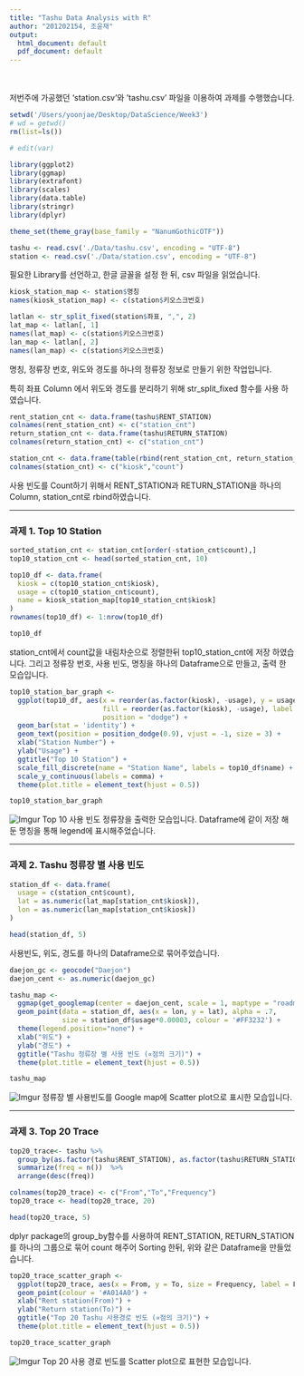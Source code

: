 ```yaml
---
title: "Tashu Data Analysis with R"
author: "201202154, 조윤재"
output:
  html_document: default
  pdf_document: default
---
```

<br><br>
저번주에 가공했던 'station.csv'와 'tashu.csv' 파일을 이용하여 과제를 수행했습니다.

```r
setwd('/Users/yoonjae/Desktop/DataScience/Week3')
# wd = getwd()
rm(list=ls())

# edit(var)

library(ggplot2)
library(ggmap)
library(extrafont)
library(scales)
library(data.table)
library(stringr)
library(dplyr)

theme_set(theme_gray(base_family = "NanumGothicOTF"))

tashu <- read.csv('./Data/tashu.csv', encoding = "UTF-8")
station <- read.csv('./Data/station.csv', encoding = "UTF-8")
```

필요한 Library를 선언하고, 한글 글꼴을 설정 한 뒤, csv 파일을 읽었습니다.

```r
kiosk_station_map <- station$명칭
names(kiosk_station_map) <- c(station$키오스크번호)

latlan <- str_split_fixed(station$좌표, ",", 2)
lat_map <- latlan[, 1]
names(lat_map) <- c(station$키오스크번호)
lan_map <- latlan[, 2]
names(lan_map) <- c(station$키오스크번호)
```

명칭, 정류장 번호, 위도와 경도를 하나의 정류장 정보로 만들기 위한 작업입니다.

특히 좌표 Column 에서 위도와 경도를 분리하기 위해 str_split_fixed 함수를 사용 하였습니다.

```r
rent_station_cnt <- data.frame(tashu$RENT_STATION)
colnames(rent_station_cnt) <- c("station_cnt")
return_station_cnt <- data.frame(tashu$RETURN_STATION)
colnames(return_station_cnt) <- c("station_cnt")

station_cnt <- data.frame(table(rbind(rent_station_cnt, return_station_cnt)))
colnames(station_cnt) <- c("kiosk","count")
```

사용 빈도를 Count하기 위해서 RENT_STATION과 RETURN_STATION을 하나의 Column, station_cnt로 rbind하였습니다.

***
<P style="page-break-before: always">

### 과제 1. Top 10 Station

```r
sorted_station_cnt <- station_cnt[order(-station_cnt$count),]
top10_station_cnt <- head(sorted_station_cnt, 10)

top10_df <- data.frame(
  kiosk = c(top10_station_cnt$kiosk),
  usage = c(top10_station_cnt$count),
  name = kiosk_station_map[top10_station_cnt$kiosk]
)
rownames(top10_df) <- 1:nrow(top10_df)

top10_df
```

station_cnt에서 count값을 내림차순으로 정렬한뒤 top10_station_cnt에 저장 하였습니다.
그리고 정류장 번호, 사용 빈도, 명칭을 하나의 Dataframe으로 만들고, 출력 한 모습입니다.

```r
top10_station_bar_graph <- 
  ggplot(top10_df, aes(x = reorder(as.factor(kiosk), -usage), y = usage,
                       fill = reorder(as.factor(kiosk), -usage), label = usage),
                       position = "dodge") + 
  geom_bar(stat = 'identity') +
  geom_text(position = position_dodge(0.9), vjust = -1, size = 3) +
  xlab("Station Number") +
  ylab("Usage") +
  ggtitle("Top 10 Station") +
  scale_fill_discrete(name = "Station Name", labels = top10_df$name) +
  scale_y_continuous(labels = comma) +
  theme(plot.title = element_text(hjust = 0.5))

top10_station_bar_graph
```
![Imgur](http://i.imgur.com/9jb33ui.png)
Top 10 사용 빈도 정류장을 출력한 모습입니다. Dataframe에 같이 저장 해둔 명칭을 통해 legend에 표시해주었습니다.

***
<P style="page-break-before: always">

### 과제 2. Tashu 정류장 별 사용 빈도

```r
station_df <- data.frame(
  usage = c(station_cnt$count),
  lat = as.numeric(lat_map[station_cnt$kiosk]),
  lon = as.numeric(lan_map[station_cnt$kiosk])
)

head(station_df, 5)
```

사용빈도, 위도, 경도를 하나의 Dataframe으로 묶어주었습니다.

```r
daejon_gc <- geocode("Daejon")
daejon_cent <- as.numeric(daejon_gc)

tashu_map <- 
  ggmap(get_googlemap(center = daejon_cent, scale = 1, maptype = "roadmap", zoom = 13)) +
  geom_point(data = station_df, aes(x = lon, y = lat), alpha = .7, 
             size = station_df$usage*0.00003, colour = '#FF3232') +
  theme(legend.position="none") +
  xlab("위도") +
  ylab("경도") + 
  ggtitle("Tashu 정류장 별 사용 빈도 (∝점의 크기)") +
  theme(plot.title = element_text(hjust = 0.5))

tashu_map
```
![Imgur](http://i.imgur.com/o7VcWFj.jpg)
정류장 별 사용빈도를 Google map에 Scatter plot으로 표시한 모습입니다.

***
<P style="page-break-before: always">

### 과제 3. Top 20 Trace

```r
top20_trace<- tashu %>% 
  group_by(as.factor(tashu$RENT_STATION), as.factor(tashu$RETURN_STATION)) %>% 
  summarize(freq = n())  %>%
  arrange(desc(freq))

colnames(top20_trace) <- c("From","To","Frequency")
top20_trace <- head(top20_trace, 20)

head(top20_trace, 5)
```

dplyr package의 group_by함수를 사용하여 RENT_STATION, RETURN_STATION를 하나의 그룹으로 묶어 count 해주어 Sorting 한뒤, 위와 같은 Dataframe을 만들었습니다.

```r
top20_trace_scatter_graph <-
  ggplot(top20_trace, aes(x = From, y = To, size = Frequency, label = Frequency)) +
  geom_point(colour = '#A014A0') +
  xlab("Rent station(From)") +
  ylab("Return station(To)") +
  ggtitle("Top 20 Tashu 사용경로 빈도 (∝점의 크기)") +
  theme(plot.title = element_text(hjust = 0.5))

top20_trace_scatter_graph
```
![Imgur](http://i.imgur.com/N2eE7bR.png)
Top 20 사용 경로 빈도를 Scatter plot으로 표현한 모습입니다. 

